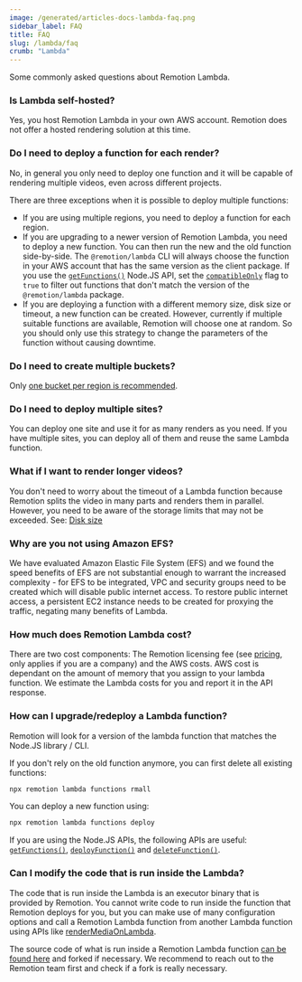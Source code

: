 ```yaml
---
image: /generated/articles-docs-lambda-faq.png
sidebar_label: FAQ
title: FAQ
slug: /lambda/faq
crumb: "Lambda"
---
```


Some commonly asked questions about Remotion Lambda.

### Is Lambda self-hosted?

Yes, you host Remotion Lambda in your own AWS account. Remotion does not offer a hosted rendering solution at this time.

### Do I need to deploy a function for each render?

No, in general you only need to deploy one function and it will be capable of rendering multiple videos, even across different projects.

There are three exceptions when it is possible to deploy multiple functions:

- If you are using multiple regions, you need to deploy a function for each region.
- If you are upgrading to a newer version of Remotion Lambda, you need to deploy a new function. You can then run the new and the old function side-by-side. The `@remotion/lambda` CLI will always choose the function in your AWS account that has the same version as the client package. If you use the [`getFunctions()`](/docs/lambda/getfunctions) Node.JS API, set the [`compatibleOnly`](/docs/lambda/getfunctions#compatibleonly) flag to `true` to filter out functions that don't match the version of the `@remotion/lambda` package.
- If you are deploying a function with a different memory size, disk size or timeout, a new function can be created. However, currently if multiple suitable functions are available, Remotion will choose one at random. So you should only use this strategy to change the parameters of the function without causing downtime.

### Do I need to create multiple buckets?

Only [one bucket per region is recommended](/docs/lambda/multiple-buckets).

### Do I need to deploy multiple sites?

You can deploy one site and use it for as many renders as you need. If you have multiple sites, you can deploy all of them and reuse the same Lambda function.

### What if I want to render longer videos?

You don't need to worry about the timeout of a Lambda function because Remotion splits the video in many parts and renders them in parallel. However, you need to be aware of the storage limits that may not be exceeded. See: [Disk size](/docs/lambda/disk-size)

### Why are you not using Amazon EFS?

We have evaluated Amazon Elastic File System (EFS) and we found the speed benefits of EFS are not substantial enough to warrant the increased complexity - for EFS to be integrated, VPC and security groups need to be created which will disable public internet access. To restore public internet access, a persistent EC2 instance needs to be created for proxying the traffic, negating many benefits of Lambda.

### How much does Remotion Lambda cost?

There are two cost components: The Remotion licensing fee (see [pricing](https://www.remotion.pro), only applies if you are a company) and the AWS costs. AWS cost is dependant on the amount of memory that you assign to your lambda function. We estimate the Lambda costs for you and report it in the API response.

### How can I upgrade/redeploy a Lambda function?

Remotion will look for a version of the lambda function that matches the Node.JS library / CLI.

If you don't rely on the old function anymore, you can first delete all existing functions:

```bash
npx remotion lambda functions rmall
```

You can deploy a new function using:

```bash
npx remotion lambda functions deploy
```

If you are using the Node.JS APIs, the following APIs are useful: [`getFunctions()`](/docs/lambda/getfunctions), [`deployFunction()`](/docs/lambda/deployfunction) and [`deleteFunction()`](/docs/lambda/deletefunction).

### Can I modify the code that is run inside the Lambda?

The code that is run inside the Lambda is an executor binary that is provided by Remotion. You cannot write code to run inside the function that Remotion deploys for you, but you can make use of many configuration options and call a Remotion Lambda function from another Lambda function using APIs like [renderMediaOnLambda](/docs/lambda/rendermediaonlambda).

The source code of what is run inside a Remotion Lambda function [can be found here](https://github.com/remotion-dev/remotion/blob/main/packages/lambda/src/functions/index.ts) and forked if necessary. We recommend to reach out to the Remotion team first and check if a fork is really necessary.
